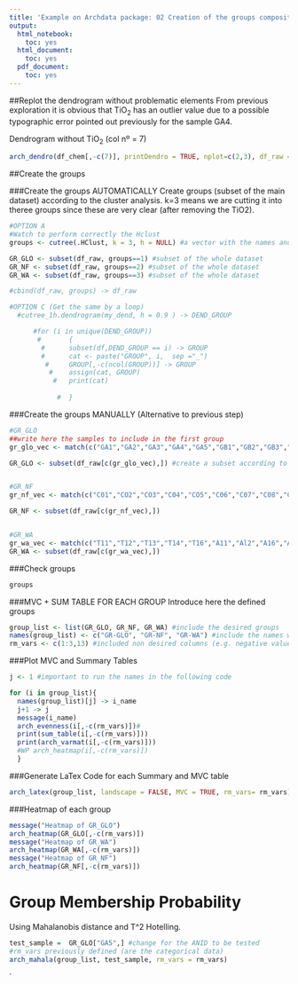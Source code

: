 ```yaml
---
title: 'Example on Archdata package: 02 Creation of the groups compositions'
output:
  html_notebook:
    toc: yes
  html_document:
    toc: yes
  pdf_document:
    toc: yes
---
```

##Replot the dendrogram without problematic elements 
From previous exploration it is obvious that TiO~2~ has an outlier value due to a possible typographic error pointed out previously for the sample GA4.

Dendrogram without TiO~2~ (col nº = 7)

```r
arch_dendro(df_chem[,-c(7)], printDendro = TRUE, nplot=c(2,3), df_raw = df_raw)
```

##Create the groups

###Create the groups AUTOMATICALLY
Create groups (subset of the main dataset) according to the cluster analysis. k=3 means we are cutting it into theree groups since these are very clear (after removing the TiO2). 

```r
#OPTION A
#Watch to perform correctly the Hclust 
groups <- cutree(.HClust, k = 3, h = NULL) #a vector with the names and the group assigned according to the dengroram.

GR_GLO <- subset(df_raw, groups==1) #subset of the whole dataset
GR_NF <- subset(df_raw, groups==2) #subset of the whole dataset
GR_WA <- subset(df_raw, groups==3) #subset of the whole dataset

#cbind(df_raw, groups) -> df_raw

#OPTION C (Get the same by a loop)
  #cutree_1h.dendrogram(my_dend, h = 0.9 ) -> DEND_GROUP

      #for (i in unique(DEND_GROUP))
       #       {
        #      subset(df,DEND_GROUP == i) -> GROUP
        #      cat <- paste("GROUP", i,  sep ="_")
         #     GROUP[,-c(ncol(GROUP))] -> GROUP
          #    assign(cat, GROUP)
           #   print(cat)
              
            #  }
```
###Create the groups MANUALLY (Alternative to previous step)
```r
#GR_GLO
##write here the samples to include in the first group
gr_glo_vec <- match(c("GA1","GA2","GA3","GA4","GA5","GB1","GB2","GB3","GB4","GB5","GC1","GC2","GC3","GC4","GD1","GD2","GD3", "GD4","GD5","GE1","GE2","GE3"), df_raw$ID) 

GR_GLO <- subset(df_raw[c(gr_glo_vec),]) #create a subset according to the vector above


#GR_NF
gr_nf_vec <- match(c("C01","CO2","CO3","C04","CO5","C06","C07","C08","C09","C10","C11","C12","C13","C14","GO1","G02"), df_raw$ID) 

GR_NF <- subset(df_raw[c(gr_nf_vec),])


#GR_WA
gr_wa_vec <- match(c("T11","T12","T13","T14","T16","A11","Al2","A16","A18","A26"), df_raw$ID) 
GR_WA <- subset(df_raw[c(gr_wa_vec),])
```






###Check groups
```r
groups
```



###MVC + SUM TABLE FOR EACH GROUP 
Introduce here the defined groups

```r
group_list <- list(GR_GLO, GR_NF, GR_WA) #include the desired groups
names(group_list) <- c("GR-GLO", "GR-NF", "GR-WA") #include the names with "-" instead of "_" to avoid LaTex problems
rm_vars <- c(1:3,13) #included non desired columns (e.g. negative values, categorical...)
```



###Plot MVC and Summary Tables
```r
j <- 1 #important to run the names in the following code

for (i in group_list){
  names(group_list)[j] -> i_name
  j+1 -> j
  message(i_name)
  arch_evenness(i[,-c(rm_vars)])#
  print(sum_table(i[,-c(rm_vars)]))
  print(arch_varmat(i[,-c(rm_vars)]))
  #WP arch_heatmap(i[,-c(rm_vars)])   
  }
```



###Generate LaTex Code for each Summary and MVC table 
```r
arch_latex(group_list, landscape = FALSE, MVC = TRUE, rm_vars= rm_vars)
```



###Heatmap of each group
```r
message("Heatmap of GR_GLO")
arch_heatmap(GR_GLO[,-c(rm_vars)]) 
message("Heatmap of GR_WA")
arch_heatmap(GR_WA[,-c(rm_vars)])  
message("Heatmap of GR_NF")
arch_heatmap(GR_NF[,-c(rm_vars)]) 
```


# Group Membership Probability 
Using Mahalanobis distance and T^2 Hotelling. 

```r
test_sample =  GR_GLO["GA5",] #change for the ANID to be tested
#rm_vars previously defined (are the categorical data) 
arch_mahala(group_list, test_sample, rm_vars = rm_vars)
```


`



















